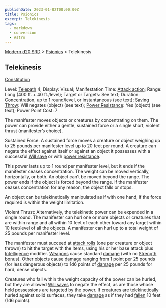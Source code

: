 ```yaml
---
publishDate: 2023-01-02T00:00:00Z
title: Psionics
excerpt: Telekinesis
tags:
  - markdown
  - conversion
  - Astro
---
```


[Modern d20 SRD](/#modernD20) > [Psionics](modern-d20-srd-psionics-index) > Telekinesis

## Telekinesis

[Constitution](modern-d20-srd-basics-ability-scores)

Level: [Telepath](modern-d20-srd-classes-advanced-telepath) 4; Display:
Visual; Manifestation Time: [Attack action](modern-d20-srd-combat-attack-actions); Range: Long (400 ft. + 40 ft./level); Target or Targets: See text;
Duration: [Concentration](modern-d20-srd-skills-concentration), up to 1
round/level, or instantaneous (see text); [Saving Throw](modern-d20-srd-basics-saving-throws): Will negates (object) (see text); [Power Resistance](modern-d20-srd-special-abilities-power-resistance): Yes (object)
(see text); Power Point Cost: 7

The manifester moves objects or creatures by concentrating on them. The power
can provide either a gentle, sustained force or a single short, violent thrust
(manifester’s choice).

Sustained Force: A sustained force moves a creature or object weighing up to
25 pounds per manifester level up to 20 feet per round. A creature can negate
the effect against itself or against an object it possesses with a successful
[Will save](modern-d20-srd-basics-saving-throws) or with [power resistance](modern-d20-srd-special-abilities-power-resistance).

This power lasts up to 1 round per manifester level, but it ends if the
manifester ceases concentration. The weight can be moved vertically,
horizontally, or both. An object can’t be moved beyond the range. The power
ends if the object is forced beyond the range. If the manifester ceases
concentration for any reason, the object falls or stops.

An object can be telekinetically manipulated as if with one hand, if the force
required is within the weight limitation.

Violent Thrust: Alternatively, the telekinetic power can be expended in a
single round. The manifester can hurl one or more objects or creatures that
are within range and all within 10 feet of each other toward any target within
10 feet/level of all the objects. A manifester can hurl up to a total weight
of 25 pounds per manifester level.

The manifester must succeed at [attack rolls](modern-d20-srd-combat-attack-roll) (one per creature or object thrown) to hit the target with the items,
using his or her base attack plus [Intelligence](modern-d20-srd-basics-ability-scores) modifier. [Weapons](modern-d20-srd-equipment-equipment-weapons) cause standard [damage](modern-d20-srd-combat-damage) (with no
[Strength](modern-d20-srd-basics-ability-scores) bonus). Other objects cause
[damage](modern-d20-srd-combat-damage) ranging from 1 point per 25 pounds (for
less dangerous objects) to 1d6 points of [damage](modern-d20-srd-combat-damage) per 25 pounds for hard, dense objects.

Creatures who fall within the weight capacity of the power can be hurled, but
they are allowed [Will saves](modern-d20-srd-basics-saving-throws) to negate
the effect, as are those whose held possessions are targeted by the power. If
creatures are telekinetically hurled against solid surfaces, they take
[damage](modern-d20-srd-combat-damage) as if they had [fallen](modern-d20-srd-environment-hazards-falling) 10 feet (1d6 points).

